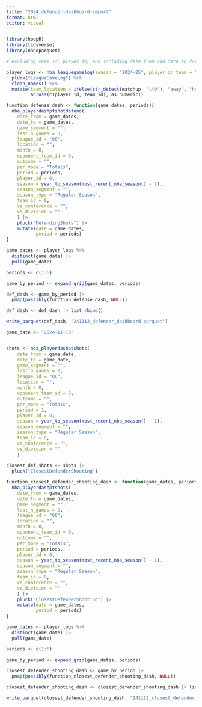```yaml
---
title: "2024_defender-dashboard-import"
format: html
editor: visual
---
```


```r
library(hoopR)
library(tidyverse)
library(nanoparquet)
```


```r
# excluding team_id, player_id, and including date_from and date_to for a single day, and including period, the returned data is for every player who played on that day in that period, excluding player_ids for players who did not play that period and including a 0 value for the G column if a player did not defend a given shot type during the given day and period

player_logs <- nba_leaguegamelog(season = "2024-25", player_or_team = "P") %>%
  pluck("LeagueGameLog") %>%
  clean_names() %>%
  mutate(team_location = ifelse(str_detect(matchup, "\\@"), "away", "home"),
         across(c(player_id, team_id), as.numeric))

function_defense_dash <- function(game_dates, periods){
  nba_playerdashptshotdefend(
    date_from = game_dates,
    date_to = game_dates,
    game_segment = "",
    last_n_games = 0,
    league_id = "00",
    location = "",
    month = 0,
    opponent_team_id = 0,
    outcome = "",
    per_mode = "Totals",
    period = periods,
    player_id = 0,
    season = year_to_season(most_recent_nba_season() - 1),
    season_segment = "",
    season_type = "Regular Season",
    team_id = 0,
    vs_conference = "",
    vs_division = ""
    ) |> 
    pluck("DefendingShots") |>
    mutate(date = game_dates,
           period = periods)
}

game_dates <- player_logs %>%
  distinct(game_date) |> 
  pull(game_date)

periods <- c(1:6)

game_by_period <- expand_grid(game_dates, periods)

def_dash <- game_by_period |> 
  pmap(possibly(function_defense_dash, NULL)) 
```

```r
def_dash <- def_dash |> list_rbind()
```

```r
write_parquet(def_dash, "241112_defender_dashboard.parquet")

```


```r
game_date <- "2024-11-10"


shots <- nba_playerdashptshots(
    date_from = game_date,
    date_to = game_date,
    game_segment = "",
    last_n_games = 0,
    league_id = "00",
    location = "",
    month = 0,
    opponent_team_id = 0,
    outcome = "",
    per_mode = "Totals",
    period = 1,
    player_id = 0,
    season = year_to_season(most_recent_nba_season() - 1),
    season_segment = "",
    season_type = "Regular Season",
    team_id = 0,
    vs_conference = "",
    vs_division = ""
    )

```

```r
closest_def_shots <- shots |> 
  pluck("ClosestDefenderShooting")
```

```r
function_closest_defender_shooting_dash <- function(game_dates, periods){
  nba_playerdashptshots(
    date_from = game_dates,
    date_to = game_dates,
    game_segment = "",
    last_n_games = 0,
    league_id = "00",
    location = "",
    month = 0,
    opponent_team_id = 0,
    outcome = "",
    per_mode = "Totals",
    period = periods,
    player_id = 0,
    season = year_to_season(most_recent_nba_season() - 1),
    season_segment = "",
    season_type = "Regular Season",
    team_id = 0,
    vs_conference = "",
    vs_division = ""
    ) |> 
    pluck("ClosestDefenderShooting") |>
    mutate(date = game_dates,
           period = periods)
}

game_dates <- player_logs %>%
  distinct(game_date) |> 
  pull(game_date)

periods <- c(1:6)

game_by_period <- expand_grid(game_dates, periods)

closest_defender_shooting_dash <- game_by_period |> 
  pmap(possibly(function_closest_defender_shooting_dash, NULL)) 

```

```r
closest_defender_shooting_dash <- closest_defender_shooting_dash |> list_rbind()
```

```r
write_parquet(closest_defender_shooting_dash, "241112_closest_defender_shooting_dashboard.parquet")
```